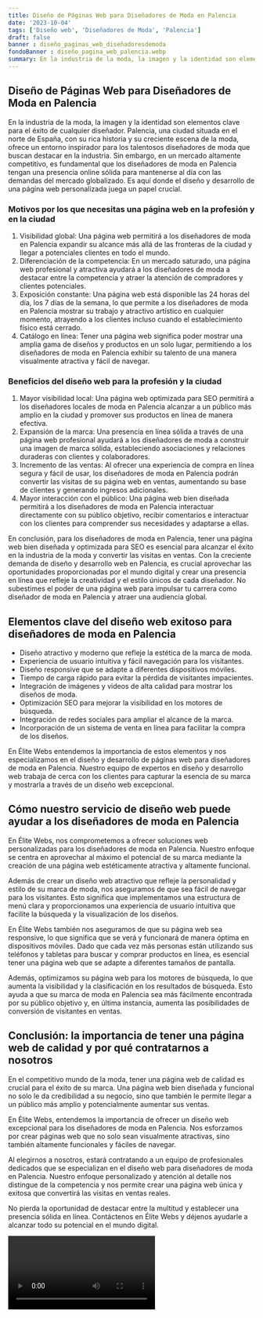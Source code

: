 ```yaml
---
title: Diseño de Páginas Web para Diseñadores de Moda en Palencia
date: '2023-10-04'
tags: ['Diseño web', 'Diseñadores de Moda', 'Palencia']
draft: false
banner : diseño_paginas_web_diseñadoresdemoda
fondoBanner : diseño_pagina_web_palencia.webp
summary: En la industria de la moda, la imagen y la identidad son elementos clave para el éxito de cualquier diseñador. Palencia, una ciudad situada en el norte de España, con su rica historia y su creciente escena de la moda, ofrece un entorno inspirador para los talentosos diseñadores de moda que buscan destacar en la industria. Sin embargo, en un mercado altamente competitivo, es fundamental que los diseñadores de moda en Palencia tengan una presencia online sólida para mantenerse al día con las demandas del mercado globalizado. Es aquí donde el diseño y desarrollo de una página web personalizada juega un papel crucial.
---
```


## Diseño de Páginas Web para Diseñadores de Moda en Palencia

En la industria de la moda, la imagen y la identidad son elementos clave para el éxito de cualquier diseñador. Palencia, una ciudad situada en el norte de España, con su rica historia y su creciente escena de la moda, ofrece un entorno inspirador para los talentosos diseñadores de moda que buscan destacar en la industria. Sin embargo, en un mercado altamente competitivo, es fundamental que los diseñadores de moda en Palencia tengan una presencia online sólida para mantenerse al día con las demandas del mercado globalizado. Es aquí donde el diseño y desarrollo de una página web personalizada juega un papel crucial.

### Motivos por los que necesitas una página web en la profesión y en la ciudad

1. Visibilidad global: Una página web permitirá a los diseñadores de moda en Palencia expandir su alcance más allá de las fronteras de la ciudad y llegar a potenciales clientes en todo el mundo.
2. Diferenciación de la competencia: En un mercado saturado, una página web profesional y atractiva ayudará a los diseñadores de moda a destacar entre la competencia y atraer la atención de compradores y clientes potenciales.
3. Exposición constante: Una página web está disponible las 24 horas del día, los 7 días de la semana, lo que permite a los diseñadores de moda en Palencia mostrar su trabajo y atractivo artístico en cualquier momento, atrayendo a los clientes incluso cuando el establecimiento físico está cerrado.
4. Catálogo en línea: Tener una página web significa poder mostrar una amplia gama de diseños y productos en un solo lugar, permitiendo a los diseñadores de moda en Palencia exhibir su talento de una manera visualmente atractiva y fácil de navegar.

### Beneficios del diseño web para la profesión y la ciudad

1. Mayor visibilidad local: Una página web optimizada para SEO permitirá a los diseñadores locales de moda en Palencia alcanzar a un público más amplio en la ciudad y promover sus productos en línea de manera efectiva.
2. Expansión de la marca: Una presencia en línea sólida a través de una página web profesional ayudará a los diseñadores de moda a construir una imagen de marca sólida, estableciendo asociaciones y relaciones duraderas con clientes y colaboradores.
3. Incremento de las ventas: Al ofrecer una experiencia de compra en línea segura y fácil de usar, los diseñadores de moda en Palencia podrán convertir las visitas de su página web en ventas, aumentando su base de clientes y generando ingresos adicionales.
4. Mayor interacción con el público: Una página web bien diseñada permitirá a los diseñadores de moda en Palencia interactuar directamente con su público objetivo, recibir comentarios e interactuar con los clientes para comprender sus necesidades y adaptarse a ellas.

En conclusión, para los diseñadores de moda en Palencia, tener una página web bien diseñada y optimizada para SEO es esencial para alcanzar el éxito en la industria de la moda y convertir las visitas en ventas. Con la creciente demanda de diseño y desarrollo web en Palencia, es crucial aprovechar las oportunidades proporcionadas por el mundo digital y crear una presencia en línea que refleje la creatividad y el estilo únicos de cada diseñador. No subestimes el poder de una página web para impulsar tu carrera como diseñador de moda en Palencia y atraer una audiencia global.

<GifSeo />

<Cta />

## Elementos clave del diseño web exitoso para diseñadores de moda en Palencia

- Diseño atractivo y moderno que refleje la estética de la marca de moda.
- Experiencia de usuario intuitiva y fácil navegación para los visitantes.
- Diseño responsive que se adapte a diferentes dispositivos móviles.
- Tiempo de carga rápido para evitar la pérdida de visitantes impacientes.
- Integración de imágenes y videos de alta calidad para mostrar los diseños de moda.
- Optimización SEO para mejorar la visibilidad en los motores de búsqueda.
- Integración de redes sociales para ampliar el alcance de la marca.
- Incorporación de un sistema de venta en línea para facilitar la compra de los diseños.

En Élite Webs entendemos la importancia de estos elementos y nos especializamos en el diseño y desarrollo de páginas web para diseñadores de moda en Palencia. Nuestro equipo de expertos en diseño y desarrollo web trabaja de cerca con los clientes para capturar la esencia de su marca y mostrarla a través de un diseño web excepcional.

## Cómo nuestro servicio de diseño web puede ayudar a los diseñadores de moda en Palencia

En Élite Webs, nos comprometemos a ofrecer soluciones web personalizadas para los diseñadores de moda en Palencia. Nuestro enfoque se centra en aprovechar al máximo el potencial de su marca mediante la creación de una página web estéticamente atractiva y altamente funcional.

Además de crear un diseño web atractivo que refleje la personalidad y estilo de su marca de moda, nos aseguramos de que sea fácil de navegar para los visitantes. Esto significa que implementamos una estructura de menú clara y proporcionamos una experiencia de usuario intuitiva que facilite la búsqueda y la visualización de los diseños.

En Élite Webs también nos aseguramos de que su página web sea responsive, lo que significa que se verá y funcionará de manera óptima en dispositivos móviles. Dado que cada vez más personas están utilizando sus teléfonos y tabletas para buscar y comprar productos en línea, es esencial tener una página web que se adapte a diferentes tamaños de pantalla.

Además, optimizamos su página web para los motores de búsqueda, lo que aumenta la visibilidad y la clasificación en los resultados de búsqueda. Esto ayuda a que su marca de moda en Palencia sea más fácilmente encontrada por su público objetivo y, en última instancia, aumenta las posibilidades de conversión de visitantes en ventas.

## Conclusión: la importancia de tener una página web de calidad y por qué contratarnos a nosotros

En el competitivo mundo de la moda, tener una página web de calidad es crucial para el éxito de su marca. Una página web bien diseñada y funcional no solo le da credibilidad a su negocio, sino que también le permite llegar a un público más amplio y potencialmente aumentar sus ventas.

En Élite Webs, entendemos la importancia de ofrecer un diseño web excepcional para los diseñadores de moda en Palencia. Nos esforzamos por crear páginas web que no solo sean visualmente atractivas, sino también altamente funcionales y fáciles de navegar.

Al elegirnos a nosotros, estará contratando a un equipo de profesionales dedicados que se especializan en el diseño web para diseñadores de moda en Palencia. Nuestro enfoque personalizado y atención al detalle nos distingue de la competencia y nos permite crear una página web única y exitosa que convertirá las visitas en ventas reales.

No pierda la oportunidad de destacar entre la multitud y establecer una presencia sólida en línea. Contáctenos en Élite Webs y déjenos ayudarle a alcanzar todo su potencial en el mundo digital.

<Video />

<CtaBot job='Diseñadores de Moda' city='Palencia'/>

<Gmaps query='Palencia+españa+maps' />